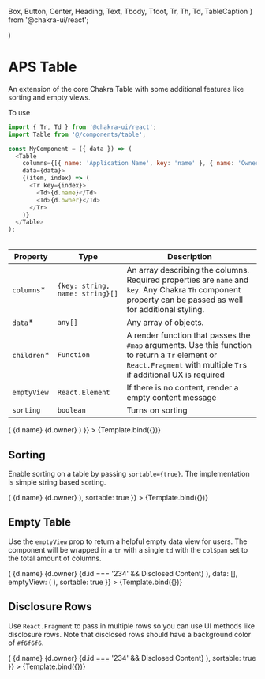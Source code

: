  Box,
  Button,
  Center,
  Heading,
  Text,
  Tbody,
  Tfoot,
  Tr,
  Th,
  Td,
  TableCaption
} from '@chakra-ui/react';

<Meta title="APS/Table" />

  <Table 
    columns={[{ name: 'Application Name', key: 'name' }, { name: 'Owner', key: 'owner'}]}
    data={[
      {name: 'Application 1', id: '123', owner: 'George Bluth Sr.'},
      {name: 'Application 2', id: '234', owner: 'Lucille Bluth'},
      {name: 'Application 3', id: '345', owner: 'Michael Bluth'},
      {name: 'Application 4 has a really long name', id: '456', owner: 'George Michael Bluth'},
    ]}
    {...args} 
  />
)

# APS Table

An extension of the core Chakra Table with some additional features like sorting and empty views.

To use 

```javascript
import { Tr, Td } from '@chakra-ui/react';
import Table from '@/components/table';

const MyComponent = ({ data }) => (
  <Table 
    columns={[{ name: 'Application Name', key: 'name' }, { name: 'Owner', key: 'owner'}]} 
    data={data}>
    {(item, index) => (
      <Tr key={index}>
        <Td>{d.name}</Td>
        <Td>{d.owner}</Td>
      </Tr> 
    )}
  </Table>
);
```

|Property|Type|Description|
|--------|----|-----------|
|`columns`*|`{key: string, name: string}[]`|An array describing the columns. Required properties are `name` and `key`. Any Chakra `Th` component property can be passed as well for additional styling.|
|`data`*|`any[]`|Any array of objects.|
|`children`*|`Function`|A render function that passes the `#map` arguments. Use this function to return a `Tr` element or `React.Fragment` with multiple `Tr`s if additional UX is required|
|`emptyView`|`React.Element`|If there is no content, render a empty content message|
|`sorting`|`boolean`|Turns on sorting|

<Canvas>
  <Story 
    name="Basic" 
    args={{
      children: (d, index) => (
        <Tr key={d.id}>
          <Td>{d.name}</Td>
          <Td>{d.owner}</Td>
        </Tr> 
      )
    }}
  >
    {Template.bind({})}
  </Story>
</Canvas>

## Sorting

Enable sorting on a table by passing `sortable={true}`. The implementation is simple string based sorting.

<Canvas>
  <Story 
    name="Sorting" 
    args={{
      children: (d, index) => (
        <Tr key={d.id}>
          <Td>{d.name}</Td>
          <Td>{d.owner}</Td>
        </Tr> 
      ),
      sortable: true
    }}
  >
    {Template.bind({})}
  </Story>
</Canvas>

## Empty Table

Use the `emptyView` prop to return a helpful empty data view for users. The component will be wrapped in a `tr` with a single `td` with the `colSpan` set to the total amount of columns.

<Canvas>
  <Story 
    name="Empty Table"
    args={{
      children: (d, index) => (
      <React.Fragment key={uid(d.id,index)}>
        <Tr>
          <Td>{d.name}</Td>
          <Td>{d.owner}</Td>
        </Tr> 
        {d.id === '234' && <Tr bgColor="gray.100"><Td colSpan={2}>Disclosed Content</Td></Tr>}
      </React.Fragment>
      ),
      data: [],
      emptyView: (
        <EmptyPane title="Empty view example" message="This example uses the EmptyPane component" />
      ),
      sortable: true
    }}
  >
    {Template.bind({})}
  </Story>
</Canvas>

## Disclosure Rows

Use `React.Fragment` to pass in multiple rows so you can use UI methods like disclosure rows. Note that disclosed rows should have a background color of `#f6f6f6`.

<Canvas>
  <Story 
    name="Disclosure Rows" 
    args={{
      children: (d, index) => (
      <React.Fragment>
        <Tr>
          <Td>{d.name}</Td>
          <Td>{d.owner}</Td>
        </Tr> 
        {d.id === '234' && <Tr bgColor="#f6f6f6" boxShadow="inner"><Td colSpan={2}>Disclosed Content</Td></Tr>}
      </React.Fragment>
      ),
      sortable: true
    }}
  >
    {Template.bind({})}
  </Story>
</Canvas>
